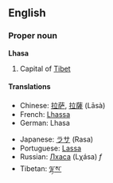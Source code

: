 ==English==
===Proper noun===
'''Lhasa'''

# Capital of [[Tibet]]

====Translations====
{{top}}
*Chinese: [[拉萨]], [[拉薩]] (Lāsà)
*French: [[Lhassa]]
*German: Lhasa
{{mid}}
*Japanese: [[ラサ]] (Rasa)
*Portuguese: [[Lassa]]
*Russian: [[Лхаса]] (Lχása) ''f''
*Tibetan: [[ལྷ་ས་]]
{{bottom}}